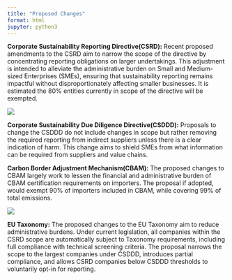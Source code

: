 ```yaml
---
title: "Proposed Changes"
format: html
jupyter: python3
---
```


**Corporate Sustainability Reporting Directive(CSRD):** Recent proposed amendments to the CSRD aim to narrow the scope of the directive by concentrating reporting obligations on larger undertakings. This adjustment is intended to alleviate the administrative burden on Small and Medium-sized Enterprises (SMEs), ensuring that sustainability reporting remains impactful without disproportionately affecting smaller businesses. It is estimated the 80% entities currently in scope of the directive will be exempted.

![](CSRDproposed.png){fig-align="center"}

**Corporate Sustainability Due Diligence Directive(CSDDD):** Proposals to change the CSDDD do not include changes in scope but rather removing the required reporting from indirect suppliers unless there is a clear indication of harm. This change aims to shield SMEs from what information can be required from suppliers and value chains.

**Carbon Border Adjustment Mechanism(CBAM):** The proposed changes to CBAM largely work to lessen the financial and administrative burden of CBAM certification requirements on importers. The proposal if adopted, would exempt 90% of importers included in CBAM, while covering 99% of total emissions.

![](CS3Dproposed.png){fig-align="center"}

**EU Taxonomy:** The proposed changes to the EU Taxonomy aim to reduce administrative burdens. Under current legislation, all companies within the CSRD scope are automatically subject to Taxonomy requirements, including full compliance with technical screening criteria. The proposal narrows the scope to the largest companies under CSDDD, introduces partial compliance, and allows CSRD companies below CSDDD thresholds to voluntarily opt-in for reporting.